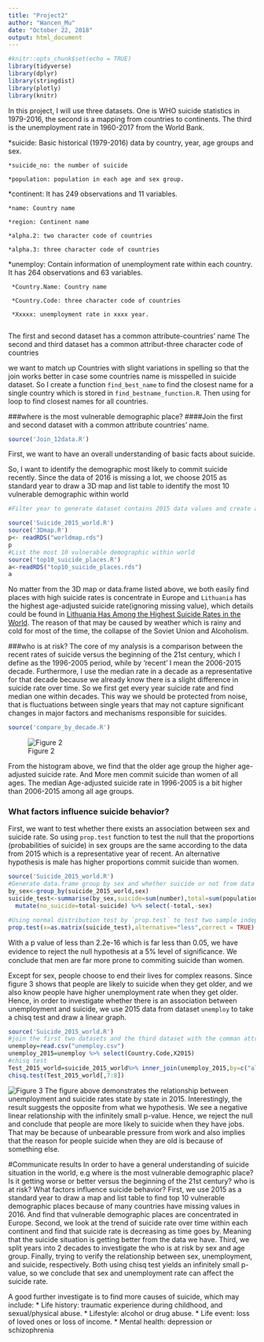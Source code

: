 ---
title: "Project2"
author: "Wancen_Mu"
date: "October 22, 2018"
output: html_document
---

```{r setup, include=FALSE, warning=FALSE}
#knitr::opts_chunk$set(echo = TRUE)
library(tidyverse)
library(dplyr)
library(stringdist)
library(plotly)
library(knitr)
```

In this project, I will use three datasets. One is WHO suicide statistics in 1979-2016, the second is a mapping from countries to continents. The third is the unemployment rate in 1960-2017 from the World Bank.

*suicide: Basic historical (1979-2016) data by country, year, age groups and sex. 

    *suicide_no: the number of suicide

    *population: population in each age and sex group.

*continent:  It has 249 observations and 11 variables.

    *name: Country name

    *region: Continent name

    *alpha.2: two character code of countries

    *alpha.3: three character code of countries

*unemploy: Contain information of unemployment rate within each country. It has 264 observations and 63 variables.

     *Country.Name: Country name

     *Country.Code: three character code of countries

     *Xxxxx: unemployment rate in xxxx year.
     
The first and second dataset has a common attribute-countries' name
The second and third dataset has a common attribut-three character code of countries

we want to match up Countries with slight variations in spelling so that the join works better in case some countries name is misspelled in suicide dataset. So I create a function `find_best_name` to find the closest name for a single country which is stored in `find_bestname_function.R`. Then using for loop to find closest names  for all countries.

###where is the most vulnerable demographic place?
####Join the first and second dataset with a common attribute countries' name.

```{r warning=FALSE}
source('Join_12data.R')
```

First, we want to have an overall understanding of basic facts about suicide. 

So, I want to identify the demographic most likely to commit suicide recently. Since the data of 2016 is missing a lot, we choose 2015 as standard year to draw a 3D map and list table to identify the most 10 vulnerable demographic within world

```{r warning=FALSE}
#Filter year to generate dataset contains 2015 data values and create a new variable `suicide_rate`used by WHO.to calculate suicide rate whose definition is age-standardized rates(per 100k people)

source('Suicide_2015_world.R')
source('3Dmap.R')
p<- readRDS("worldmap.rds")
p
#List the most 10 vulnerable demographic within world
source('top10_suicide_places.R')
a<-readRDS("top10_suicide_places.rds")
a
```


No matter from the 3D map or data.frame listed above, we both easily find places with high suicide rates is concentrate in Europe and  `Lithuania` has the highest age-adjusted suicide rate(ignoring missing value), which details could be found in [Lithuania Has Among the Highest Suicide Rates in the World](https://theculturetrip.com/europe/lithuania/articles/this-country-has-among-the-highest-suicide-rates-in-the-world/). The reason of that may be caused by weather which is rainy and cold for most of the time, the collapse of the Soviet Union and Alcoholism.


###who is at risk?
The core of my analysis is a comparison between the recent rates of suicide versus the beginning of the 21st century, which I define as the 1996-2005 period, while by 'recent' I mean the 2006-2015 decade.  Furthermore, I use the median rate in a decade as a representative for that decade because we already know there is a slight difference in suicide rate over time. So we first get every year suicide rate and find median one within decades. This way we should be protected from noise, that is fluctuations between single years that may not capture significant changes in major factors and mechanisms responsible for suicides. 

```{r warning=FALSE}
source('compare_by_decade.R')
```

![Figure 2](./Histogram.png)

From the histogram above, we find that the older age group the higher age-adjusted suicide rate. And More men commit suicide than women of all ages. The median Age-adjusted suicide rate in 1996-2005 is a bit higher than 2006-2015 among all age groups.

### What factors influence suicide behavior?
First, we want to test whether there exists an association between sex and suicide rate. So using `prop.test` function to test the null that the proportions (probabilities of suicide) in sex groups are the same according to the data from 2015 which is a representative year of recent. An alternative hypothesis is male has higher proportions commit suicide than women.

```{r warning=FALSE}
source('Suicide_2015_world.R')
#Generate data.frame group by sex and whether suicide or not from data values in 2015.
by_sex<-group_by(suicide_2015_world,sex)
suicide_test<-summarise(by_sex,suicide=sum(number),total=sum(population_total)) %>% 
  mutate(no_suicide=total-suicide) %>% select(-total,-sex)

#Using normal distribution test by `prop.test` to test two sample independence.
prop.test(x=as.matrix(suicide_test),alternative="less",correct = TRUE)
```

With a p value of less than 2.2e-16 which is far less than 0.05, we have evidence to reject the null hypothesis at a 5% level of signiﬁcance. We conclude that men are far more prone to commiting suicide than women.


Except for sex, people choose to end their lives for complex reasons. Since figure 3 shows that people are likely to suicide when they get older, and we also know people have higher unemployment rate when they get older. Hence, in order to investigate whether there is an association between unemployment and suicide, we use 2015 data from dataset `unemploy` to take a chisq test and draw a linear graph.

```{r warning=FALSE}
source('Suicide_2015_world.R')
#join the first two datasets and the third dataset with the comman attribute `Three letter Country Code`
unemploy=read.csv("unemploy.csv")
unemploy_2015=unemploy %>% select(Country.Code,X2015)
#chisq test
Test_2015_world=suicide_2015_world%>% inner_join(unemploy_2015,by=c("alpha.3"="Country.Code")) %>%filter(!is.na(X2015))
chisq.test(Test_2015_world[,7:8])
```

![Figure 3](./Unemploy_vs_Suicide.png)
The figure above demonstrates the relationship between unemployment and suicide rates state by state in 2015. Interestingly, the result suggests the opposite from what we hypothesis. We see a negative linear relationship with the infinitely small p-value. Hence, we reject the null and conclude that people are more likely to suicide when they have jobs. That may be because of unbearable pressure from work and also implies that the reason for people suicide when they are old is because of something else.

#Communicate results
In order to have a general understanding of suicide situation in the world, e.g where is the most vulnerable demographic place? Is it getting worse or better versus the beginning of the 21st century? who is at risk? What factors influence suicide behavior?
First, we use 2015 as a standard year to draw a map and list table to find top 10 vulnerable demographic places because of many countries have missing values in 2016. And find that vulnerable demographic places are concentrated in Europe.
Second, we look at the trend of suicide rate over time within each continent and find that suicide rate is decreasing as time goes by. Meaning that the suicide situation is getting better from the data we have.
Third, we split years into 2 decades to investigate the who is at risk by sex and age group.
Finally, trying to verify the relationship between sex, unemployment, and suicide, respectively. Both using chisq test yields an infinitely small p-value, so we conclude that sex and unemployment rate can affect the suicide rate.

A good further investigate is to find more causes of suicide, which may include:
* Life history: traumatic experience during childhood, and sexual/physical abuse. 
* Lifestyle: alcohol or drug abuse.
* Life event: loss of loved ones or loss of income. 
* Mental health: depression or schizophrenia

